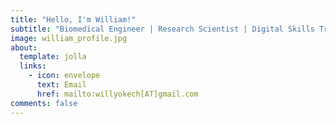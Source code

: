 ```yaml
---
title: "Hello, I'm William!"
subtitle: "Biomedical Engineer | Research Scientist | Digital Skills Trainer"
image: william_profile.jpg
about:
  template: jolla
  links:
    - icon: envelope
      text: Email
      href: mailto:willyokech[AT]gmail.com
comments: false
---
```


:::: {#hero-heading style="text-align:center"}
<link rel="stylesheet" href="https://cdnjs.cloudflare.com/ajax/libs/font-awesome/6.7.2/css/all.min.css">

::: icon-links
<a href="blog_cv/Resume_William_Okech_Website_2024.pdf" target="_blank" title = "Resume"><i class="fa-solid fa-file-lines"></i></a> <a href="https://www.linkedin.com/in/williamokech/" target="_blank" title = "LinkedIn"><i class="fa-brands fa-linkedin-in"></i></a> <a href="https://github.com/wokech" target="_blank" title = "GitHub"><i class="fa-brands fa-square-github"></i></a>

<a href="blog.qmd" target="_blank" title = "Blog"><i class="fa-solid fa-blog"></i></a> <a href="portfolio/projects.qmd" target="_blank" title = "My Apps"><i class="fa-solid fa-briefcase"></i></a> <a href="portfolio/training_materials.qmd" target="_blank" title = "Training Materials"><i class="fa-solid fa-person-chalkboard"></i></a>
:::
::::
